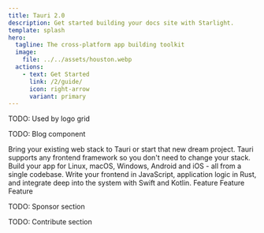 ```yaml
---
title: Tauri 2.0
description: Get started building your docs site with Starlight.
template: splash
hero:
  tagline: The cross-platform app building toolkit
  image:
    file: ../../assets/houston.webp
  actions:
    - text: Get Started
      link: /2/guide/
      icon: right-arrow
      variant: primary
---
```


TODO: Used by logo grid

TODO: Blog component


<CardGrid stagger>
  <Card title="Frontend Independent" icon="rocket">
    Bring your existing web stack to Tauri or start that new dream project.
    Tauri supports any frontend framework so you don't need to change your
    stack.
  </Card>
  <Card title="Cross Platform" icon="rocket">
    Build your app for Linux, macOS, Windows, Android and iOS - all from a
    single codebase.
  </Card>
  <Card title="Inter-Process Communication" icon="rocket">
    Write your frontend in JavaScript, application logic in Rust, and integrate
    deep into the system with Swift and Kotlin.
  </Card>
  <Card title="Maximum Security" icon="rocket">
    Feature
  </Card>
  <Card title="Minimal Size" icon="rocket">
    Feature
  </Card>
  <Card title="Powered by Rust" icon="rocket">
    Feature
  </Card>
</CardGrid>

TODO: Sponsor section

TODO: Contribute section